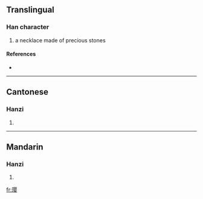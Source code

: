 {{see|瓔}}
==Translingual==

===Han character===
{{Han char|rn=96|rad=玉|as=11|sn=15|four=|canj=一土月人女 (MGBOV)}}

# a necklace made of precious stones

====References====
* {{Han ref|kx=0741.221|hdz=21135.060|uh=748E|ud=29838}}

----

==Cantonese==

===Hanzi===
{{yue-hanzi|jyut=|y=ying1}}

# {{defn|Cantonese}}

----

==Mandarin==

===Hanzi===
{{cmn-hanzi|tra=瓔|pin=[[yīng]] ([[ying1]])|wg=ying<sup>1</sup>}}

# {{defn|Mandarin}}

[[fr:璎]]